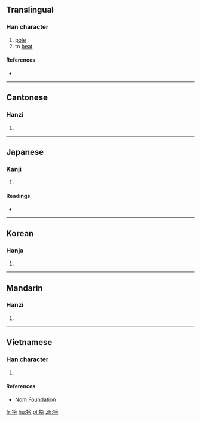 ==Translingual==

===Han character===
{{Han char|rn=64|rad=手|as=10|sn=13|four=50027|canj=QYBS|ids=⿰扌旁}}

# [[pole]]
# to [[beat]]

====References====
* {{Han ref|kx=0446.220|dkj=12474|dj=0797.060|hdz=31936.030|uh=6412|ud=25618|bh=DD7B|bd=56699}}

----

==Cantonese==

===Hanzi===
{{yue-hanzi|jyut=[[bong1]], [[pong3]]|y=bong1, pong3}}

# {{defn|lang=yue|sort=手10}}

----

==Japanese==

===Kanji===
{{ja-kanji|grade=|rs=手10}}

# {{defn|lang=ja|sort=手10}}

====Readings====
* {{ja-readings|on=[[ほう]] (hō), [[ひょう]] (hyō), [[びょう]] (byō)|kun=[[おおう]] (oou)}}

----

==Korean==

===Hanja===
{{ko-hanja|hangeul=방|eumhun=|rv=bang|mr=pang|y=pang}}

# {{defn|lang=ko|sort=手10}}

----

==Mandarin==

===Hanzi===
{{cmn-hanzi|pin=[[bàng]] ([[bang4]])|wg=pang<sup>4</sup>}}

# {{defn|lang=cmn|sort=手10}}

----

==Vietnamese==

===Han character===
{{vi-hantu|rs=手10|[[báng]], [[bảng]]}}

# {{defn|lang=vi|sort=手10}}

====References====
* [http://nomfoundation.org/common/nom_details.php?codepoint=6412 Nom Foundation]

[[fr:搒]]
[[hu:搒]]
[[pl:搒]]
[[zh:搒]]